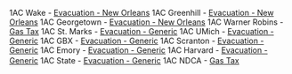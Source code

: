 1AC Wake - [[debatecoaches/2012-2013 - Pace Academy (GA) - Paula Cheng & Brian Klarman aff Evacuation NewOrleans|Evacuation - New Orleans]]
1AC Greenhill - [[debatecoaches/2012-2013 - Pace Academy (GA) - Paula Cheng & Brian Klarman aff Evacuation NewOrleans|Evacuation - New Orleans]]
1AC Georgetown - [[debatecoaches/2012-2013 - Pace Academy (GA) - Paula Cheng & Brian Klarman aff Evacuation NewOrleans|Evacuation - New Orleans]]
1AC Warner Robins - [[debatecoaches/2012-2013 - Pace Academy (GA) - Paula Cheng & Brian Klarman aff GasTax|Gas Tax]]
1AC St. Marks - [[debatecoaches/2012-2013 - Pace Academy (GA) - Paula Cheng & Brian Klarman aff Evacuation Generic|Evacuation - Generic]]
1AC UMich - [[debatecoaches/2012-2013 - Pace Academy (GA) - Paula Cheng & Brian Klarman aff Evacuation Generic|Evacuation - Generic]]
1AC GBX - [[debatecoaches/2012-2013 - Pace Academy (GA) - Paula Cheng & Brian Klarman aff Evacuation Generic|Evacuation - Generic]]
1AC Scranton - [[debatecoaches/2012-2013 - Pace Academy (GA) - Paula Cheng & Brian Klarman aff Evacuation Generic|Evacuation - Generic]]
1AC Emory - [[debatecoaches/2012-2013 - Pace Academy (GA) - Paula Cheng & Brian Klarman aff Evacuation Generic|Evacuation - Generic]]
1AC Harvard - [[debatecoaches/2012-2013 - Pace Academy (GA) - Paula Cheng & Brian Klarman aff Evacuation Generic|Evacuation - Generic]]
1AC State - <span style="line-height: 1.5;">[[debatecoaches/2012-2013 - Pace Academy (GA) - Paula Cheng & Brian Klarman aff Evacuation Generic|Evacuation - Generic]]</span>
1AC NDCA - <span style="line-height: 1.5;">[[debatecoaches/2012-2013 - Pace Academy (GA) - Paula Cheng & Brian Klarman aff GasTax|Gas Tax]]</span>